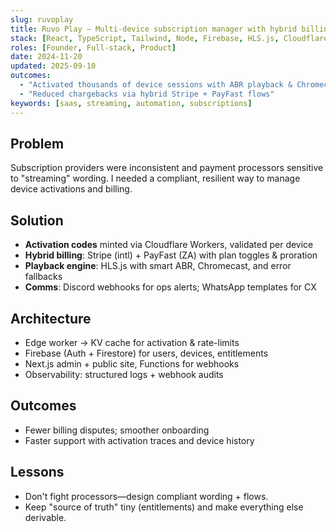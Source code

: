 ```yaml
---
slug: ruvoplay
title: Ruvo Play — Multi-device subscription manager with hybrid billing
stack: [React, TypeScript, Tailwind, Node, Firebase, HLS.js, Cloudflare Workers]
roles: [Founder, Full-stack, Product]
date: 2024-11-20
updated: 2025-09-10
outcomes:
  - "Activated thousands of device sessions with ABR playback & Chromecast"
  - "Reduced chargebacks via hybrid Stripe + PayFast flows"
keywords: [saas, streaming, automation, subscriptions]
---
```


## Problem
Subscription providers were inconsistent and payment processors sensitive to "streaming" wording. I needed a compliant, resilient way to manage device activations and billing.

## Solution
- **Activation codes** minted via Cloudflare Workers, validated per device
- **Hybrid billing**: Stripe (intl) + PayFast (ZA) with plan toggles & proration
- **Playback engine**: HLS.js with smart ABR, Chromecast, and error fallbacks
- **Comms**: Discord webhooks for ops alerts; WhatsApp templates for CX

## Architecture
- Edge worker → KV cache for activation & rate-limits  
- Firebase (Auth + Firestore) for users, devices, entitlements  
- Next.js admin + public site, Functions for webhooks  
- Observability: structured logs + webhook audits

## Outcomes
- Fewer billing disputes; smoother onboarding  
- Faster support with activation traces and device history

## Lessons
- Don't fight processors—design compliant wording + flows.
- Keep "source of truth" tiny (entitlements) and make everything else derivable.
